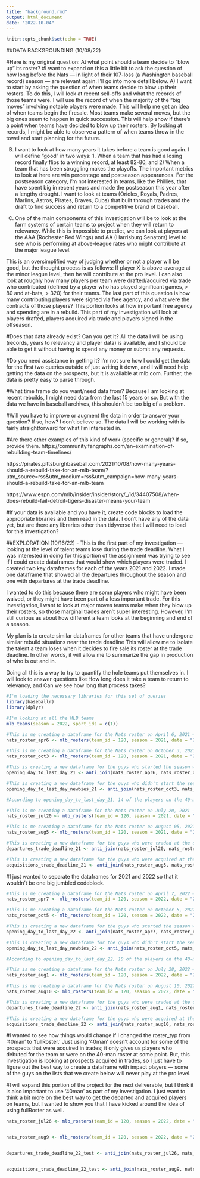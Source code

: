 ```yaml
---
title: "background.rmd"
output: html_document
date: "2022-10-04"
---
```


```r
knitr::opts_chunk$set(echo = TRUE)
```

##DATA BACKGROUNDING (10/08/22)

#Here is my original question: At what point should a team decide to "blow up" its roster? 
#I want to expand on this a little bit to ask the question of how long before the Nats — in light of their 107-loss (a Washington baseball record) season — are relevant again. I'll go into more detail below.
A) I want to start by asking the question of when teams decide to blow up their rosters. To do this, I will look at recent sell-offs and what the records of those teams were. I will use the record of when the majority of the "big moves" involving notable players were made. This will help me get an idea of when teams begin the firesale. Most teams make several moves, but the big ones seem to happen in quick succession. This will help show if there's a point when teams have decided to blow up their rosters. By looking at records, I might be able to observe a pattern of when teams throw in the towel and start planning for the future.

B) I want to look at how many years it takes before a team is good again. I will define "good" in two ways: 1. When a team that has had a losing record finally flips to a winning record, at least 82-80, and 2) When a team that has been struggling makes the playoffs. The important metrics to look at here are win percentage and postseason appearances. For the postseason category, I'm not interested in teams, like the Phillies, that have spent big in recent years and made the postseason this year after a lengthy drought. I want to look at teams (Orioles, Royals, Padres, Marlins, Astros, Pirates, Braves, Cubs) that built through trades and the draft to find success and return to a competitive brand of baseball.

C) One of the main components of this investigation will be to look at the farm systems of certain teams to project when they will return to relevancy. While this is impossible to predict, we can look at players at the AAA (Rochester Red Wings) and AA (Harrisburg Senators) level to see who is performing at above-league rates who might contribute at the major league level. 

This is an oversimplified way of judging whether or not a player will be good, but the thought process is as follows: If player X is above-average at the minor league level, then he will contribute at the pro level. I can also look at roughly how many players per team were drafted/acquired via trade who contributed (defined by a player who has played significant games, > 80 and at-bats, > 320) for their teams. The last part of this question is how many contributing players were signed via free agency, and what were the contracts of those players? This portion looks at how important free agency and spending are in a rebuild. This part of my investigation will look at players drafted, players acquired via trade and players signed in the offseason.

#Does that data already exist? Can you get it?
All the data I will be using (records, years to relevancy and player data) is available, and I should be able to get it without having to spend any money or submit any requests.

#Do you need assistance in getting it?
I'm not sure how I could get the data for the first two queries outside of just writing it down, and I will need help getting the data on the prospects, but it is available at mlb.com. Further, the data is pretty easy to parse through.

#What time frame do you want/need data from?
Because I am looking at recent rebuilds, I might need data from the last 15 years or so. But with the data we have in baseball archives, this shouldn't be too big of a problem.

#Will you have to improve or augment the data in order to answer your question? If so, how?
I don't believe so. The data I will be working with is fairly straightforward for what I'm interested in.

#Are there other examples of this kind of work (specific or general)? If so, provide them.
https://community.fangraphs.com/an-examination-of-rebuilding-team-timelines/

https://pirates.pittsburghbaseball.com/2021/10/08/how-many-years-should-a-rebuild-take-for-an-mlb-team/?utm_source=rss&utm_medium=rss&utm_campaign=how-many-years-should-a-rebuild-take-for-an-mlb-team

https://www.espn.com/mlb/insider/insider/story/_/id/34407508/when-does-rebuild-fail-detroit-tigers-disaster-means-your-team

#If your data is available and you have it, create code blocks to load the appropriate libraries and then read in the data.
I don't have any of the data yet, but are there any libraries other than tidyverse that I will need to load for this investigation?

##EXPLORATION (10/16/22) - This is the first part of my investigation — looking at the level of talent teams lose during the trade deadline.
What I was interested in doing for this portion of the assignment was trying to see if I could create dataframes that would show which players were traded. I created two key dataframes for each of the years 2021 and 2022. I made one dataframe that showed all the departures throughout the season and one with departures at the trade deadline. 

I wanted to do this because there are some players who might have been waived, or they might have been part of a less important trade. For this investigation, I want to look at major moves teams make when they blow up their rosters, so those marginal trades aren't super interesting. However, I'm still curious as about how different a team looks at the beginning and end of a season.

My plan is to create similar dataframes for other teams that have undergone similar rebuild situations near the trade deadline This will allow me to isolate the talent a team loses when it decides to fire sale its roster at the trade deadline. In other words, it will allow me to summarize the gap in production of who is out and in. 

Doing all this is a way to try to quantify the hole teams put themselves in. I will look to answer questions like How long does it take a team to return to relevancy, and Can we see how long that process takes?

```r
#I'm loading the necessary libraries for this set of queries
library(baseballr)
library(dplyr)
```

```r
#I'm looking at all the MLB teams
mlb_teams(season = 2022, sport_ids = c(1))

#This is me creating a dataframe for the Nats roster on April 6, 2021 — Opening Day
nats_roster_apr6 <- mlb_rosters(team_id = 120, season = 2021, date = "2021-04-06", roster_type = '40Man')

#This is me creating a dataframe for the Nats roster on October 3, 2021 — Last game of the season
nats_roster_oct3 <- mlb_rosters(team_id = 120, season = 2021, date = "2021-10-03", roster_type = '40Man')

#This is creating a new dataframe for the guys who started the season with the team but left before the end of the year
opening_day_to_last_day_21 <- anti_join(nats_roster_apr6, nats_roster_oct3, by = "person_full_name", copy = FALSE, na_matches = c("na", "never"))

#This is creating a new dataframe for the guys who didn't start the season with the team but ended the year as a Nat
opening_day_to_last_day_newbies_21 <- anti_join(nats_roster_oct3, nats_roster_apr6, by = "person_full_name", copy = FALSE, na_matches = c("na", "never"))

#According to opening_day_to_last_day_21, 14 of the players on the 40-man roster left the team, which is 35% of the roster, a solid amount during the season. That was without expiring contracts or players getting cut, which happens in the offseason. This could be interesting information to use in a potential graph, for we could track the change in the team over the course of the season.

#This is me creating a dataframe for the Nats roster on July 20, 2021 — pre-trade deadline
nats_roster_jul20 <- mlb_rosters(team_id = 120, season = 2021, date = "2021-07-20", roster_type = '40Man')

#This is me creating a dataframe for the Nats roster on August 05, 2021 — post-trade deadline
nats_roster_aug5 <- mlb_rosters(team_id = 120, season = 2021, date = "2021-08-05", roster_type = '40Man')

#This is creating a new dataframe for the guys who were traded at the deadline
departures_trade_deadline_21 <- anti_join(nats_roster_jul20, nats_roster_aug5, by = "person_full_name", copy = FALSE, na_matches = c("na", "never"))

#This is creating a new dataframe for the guys who were acquired at the deadline
acquisitions_trade_deadline_21 <- anti_join(nats_roster_aug5, nats_roster_jul20, by = "person_full_name", copy = FALSE, na_matches = c("na", "never"))
```

#I just wanted to separate the dataframes for 2021 and 2022 so that it wouldn't be one big jumbled codeblock.

```r
#This is me creating a dataframe for the Nats roster on April 7, 2022 — Opening Day
nats_roster_apr7 <- mlb_rosters(team_id = 120, season = 2022, date = "2022-04-07", roster_type = '40Man')

#This is me creating a dataframe for the Nats roster on October 5, 2022 — Last game of the season
nats_roster_oct5 <- mlb_rosters(team_id = 120, season = 2022, date = "2022-10-05", roster_type = '40Man')

#This is creating a new dataframe for the guys who started the season with the team but left before the end of the year
opening_day_to_last_day_22 <- anti_join(nats_roster_apr7, nats_roster_oct5, by = "person_full_name", copy = FALSE, na_matches = c("na", "never"))

#This is creating a new dataframe for the guys who didn't start the season with the team but ended the year as a Nat
opening_day_to_last_day_newbies_22 <- anti_join(nats_roster_oct5, nats_roster_apr7, by = "person_full_name", copy = FALSE, na_matches = c("na", "never"))

#According to opening_day_to_last_day_22, 10 of the players on the 40-man roster left the team, which is 25% of the roster. While this is less than the previous year, it is of comparable (if not greater) value because Juan Soto was included in the deal. This could be interesting information to use in a potential graph, for we could track the change in the team over the course of the season.

#This is me creating a dataframe for the Nats roster on July 28, 2022 — pre-trade deadline
nats_roster_aug1 <- mlb_rosters(team_id = 120, season = 2022, date = "2022-07-28", roster_type = '40Man')

#This is me creating a dataframe for the Nats roster on August 10, 2022 — post-trade deadline
nats_roster_aug10 <- mlb_rosters(team_id = 120, season = 2022, date = "2022-08-10", roster_type = '40Man')

#This is creating a new dataframe for the guys who were traded at the deadline
departures_trade_deadline_22 <- anti_join(nats_roster_aug1, nats_roster_aug10, by = "person_full_name", copy = FALSE, na_matches = c("na", "never"))

#This is creating a new dataframe for the guys who were acquired at the deadline
acquisitions_trade_deadline_22 <- anti_join(nats_roster_aug10, nats_roster_aug1, by = "person_full_name", copy = FALSE, na_matches = c("na", "never"))
```

#I wanted to see how things would change if I changed the roster_typ from '40man' to 'fullRoster.' Just using '40man' doesn't account for some of the prospects that were acquired in trades; it only gives us players who debuted for the team or were on the 40-man roster at some point. But, this investigation is looking at prospects acquired in trades, so I just have to figure out the best way to create a dataframe with impact players — some of the guys on the lists that we create below will never play at the pro level. 

#I will expand this portion of the project for the next deliverable, but I think it is also important to use '40man' as part of my investigation. I just want to think a bit more on the best way to get the departed and acquired players on teams, but I wanted to show you that I have kicked around the idea of using fullRoster as well.
```r

nats_roster_jul26 <- mlb_rosters(team_id = 120, season = 2022, date = "2022-07-26", roster_type = 'fullRoster')


nats_roster_aug9 <- mlb_rosters(team_id = 120, season = 2022, date = "2022-08-09", roster_type = 'fullRoster')


departures_trade_deadline_22_test <- anti_join(nats_roster_jul26, nats_roster_aug9, by = "person_full_name", copy = FALSE, na_matches = c("na", "never"))


acquisitions_trade_deadline_22_test <- anti_join(nats_roster_aug9, nats_roster_jul26, by = "person_full_name", copy = FALSE, na_matches = c("na", "never"))
```